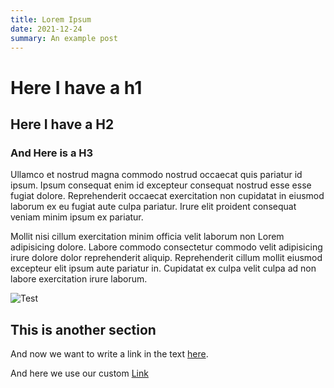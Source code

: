 ```yaml
---
title: Lorem Ipsum
date: 2021-12-24
summary: An example post
---
```


# Here I have a h1

## Here I have a H2

### And Here is a H3

Ullamco et nostrud magna commodo nostrud occaecat quis pariatur id ipsum. Ipsum
consequat enim id excepteur consequat nostrud esse esse fugiat dolore.
Reprehenderit occaecat exercitation non cupidatat in eiusmod laborum ex eu
fugiat aute culpa pariatur. Irure elit proident consequat veniam minim ipsum ex
pariatur.

Mollit nisi cillum exercitation minim officia velit laborum non Lorem
adipisicing dolore. Labore commodo consectetur commodo velit adipisicing irure
dolore dolor reprehenderit aliquip. Reprehenderit cillum mollit eiusmod
excepteur elit ipsum aute pariatur in. Cupidatat ex culpa velit culpa ad non
labore exercitation irure laborum.

<Image src="/about-me-min.png" alt="Test" />

## This is another section

And now we want to write a link in the text [here](https://figma.com).

And here we use our custom <a href="https://google.com">Link</a>

